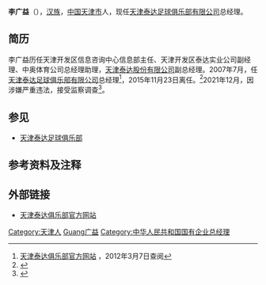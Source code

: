 '''李广益'''（{{bd|1965年||||L李}}），[[汉族|汉族]]，[[中国|中国]][[天津市|天津市]]人，现任[[天津泰达足球俱乐部|天津泰达足球俱乐部有限公司]]总经理。

== 简历 ==
李广益历任天津开发区信息咨询中心信息部主任、天津开发区泰达实业公司副经理、中奥体育公司总经理助理，[[天津泰达股份有限公司|天津泰达股份有限公司]]副总经理。2007年7月，任[[天津泰达足球俱乐部|天津泰达足球俱乐部有限公司]]总经理<ref>[http://tedafc.jwb.com.cn/ 天津泰达俱乐部官方网站] {{webarchive|url=https://web.archive.org/web/20120304195610/http://tedafc.jwb.com.cn/ |date=2012-03-04 }}，2012年3月7日查阅</ref>，2015年11月23日离任。<ref>{{cite news|url=http://sports.qq.com/a/20151123/061526.htm|title=李广益下课引津城热议 球迷：赶紧吃捞面放炮|publisher=腾讯体育|date=2015-11-23|accessdate=2016-03-11|archive-date=2016-03-11|archive-url=https://web.archive.org/web/20160311210558/http://sports.qq.com/a/20151123/061526.htm|dead-url=no}}</ref>2021年12月，因涉嫌严重违法，接受监察调查<ref>{{cite web |title=原泰达总经理李广益涉嫌违纪违法 正在接受调查 |url=https://www.163.com/sports/article/GQLAN4CE00058780.html |website=腾网易 |accessdate=2021-12-07 |archive-date=2022-01-09 |archive-url=https://web.archive.org/web/20220109030014/https://www.163.com/sports/article/GQLAN4CE00058780.html |dead-url=no }}</ref>。

==参见==
* [[天津泰达足球俱乐部|天津泰达足球俱乐部]]

== 参考资料及注释 ==
{{Reflist}}

== 外部链接 ==
* [https://web.archive.org/web/20120304195610/http://tedafc.jwb.com.cn/ 天津泰达俱乐部官方网站]

{{天津泰達足球俱乐部}}

{{Authority control}}
{{DEFAULTSORT:Li李}}
[[Category:天津人|Category:天津人]]
[[Category:李姓|Guang广益]]
[[Category:中华人民共和国国有企业总经理|Category:中华人民共和国国有企业总经理]]